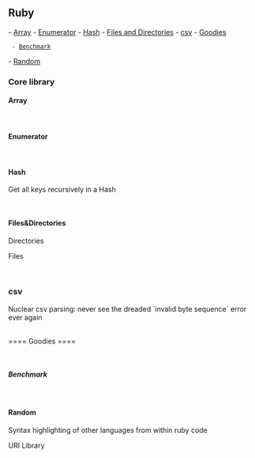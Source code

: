 == Ruby ==
- [[#Array|Array]]
- [[#Enumerator|Enumerator]]
- [[#Hash|Hash]]
- [[#Files&Directories|Files and Directories]]
- [[#csv|csv]]
- [[#Goodies|Goodies]]
  - [[#Benchmark|Benchmark]]
- [[#Random|Random]]
<br/>

=== Core library ===

==== Array ====
{{{class="ruby"
# reject elements. Returns the array without the rejected elements.
  ["", "1", "2"].reject(&:empty?)

# Select elements. Returns an array.
  [10, 2, 1].select { |value| value >= 1 }

# Check elements against a condition. Returns a boolean.
  [132, 12, 0.5].any? { |value| value > 1 }

# Select a random element
  %w(one two three).sample

# Sort hashes
  [{ age: 12, name: "John" }, { age: 21, name: "Betty" }].sort_by { |value_hash| value_hash[:age] }
  
# Count the number of occurences
  %w(one two three one one).count("one") # > 3

# Split in smaller arrays. Returns an enumerator
%w(one two three four five six).each_slice(2)
# > [["one", "two"], ["three", "four"], ["five", "six"]] 

# Make an array out of something.
Array.wrap(something)
}}}

<br/>

==== Enumerator ====
{{{class="ruby"
(1..4).each_with_object([]) { |item, ob| ob << item * 10 }
=> [10, 20, 30, 40]

> (1..4).each_with_object({}) { |i, ob| ob[i] = i * 10 }
=> {1=>10, 2=>20, 3=>30, 4=>40}
}}}

<br />

==== Hash ====
Get all keys recursively in a Hash

{{{class="ruby"
def get_all_keys(ha)
  ha.each_with_object([]) do |(key, value), keys|
    keys << key
    keys.concat(get_all_keys(value)) if value.is_a? Hash
  end
end
}}}

<br />

==== Files&Directories ====

Directories

{{{class="ruby"
Dir.pwd                             # Current directory
Dir.chdir "take_me_home/directory/" # Change directory
Dir.glob("*")                       # Array of files' name in pwd
Dir.glob('dir_name/**/*.{avi,m4a}') # Every avi and m4a files, including in sub-directories
Dir["/target_directory/*"]          # Array of files' path + name
}}}


Files

{{{class="ruby"
File.basename("my_code.rb")
}}}

<br/>

=== csv ===

Nuclear csv parsing: never see the dreaded `invalid byte sequence` error ever again

{{{class="ruby"
csv_file = File.read(file)
               .encode("UTF-8", "binary", invalid: :replace, undef: :replace, replace: "")
CSV.parse(csv_file, col_sep: ";", force_quotes: true, encoding: "utf-8")
}}}



<br />
==== Goodies ====

{{{class="ruby"
# Execute unix commands using backticks `. Returns a string
`wc -l line_count.csv`
}}}

<br/>

===== Benchmark =====
{{{class="ruby"
require "benchmark"

puts Benchmark.measure { "something".capitalize }

iterations = 1_000

Benchmark.bm(iterations) do |bm|
  bm.report "message here" do
    "something".capitalize
  end

  bm.report "another convoluted method" do
    "something"[0].upcase + "something"[1..-1]
  end
end

Benchmark.ips do |x|
  x.report("any?") { Actor.any? }
  x.report("limit(1)") { Actor.limit(1).count }
  x.compare!
end

# Comparison:
#  limit(1):     1213.5 i/s
#      any?:      597.1 i/s - 2.03x  slower
}}}

<br />

==== Random ====

Syntax highlighting of other languages from within ruby code

{{{class="ruby"
sql_query = <<-SQL
              SELECT * FROM users
              WHERE is_awesome IS true
            SQL
}}}

URI Library

{{{class="ruby"
URI.parse("http://www.github.com")
}}}
